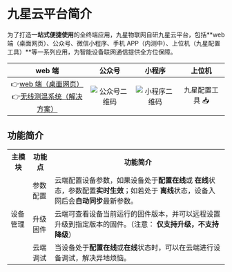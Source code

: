 # 九星云平台简介

为了打造**一站式便捷使用**的全终端应用，九星物联网自研九星云平台，包括**web 端（桌面网页）、公众号、微信小程序、手机 APP（内测中）、上位机（九星配置工具）**等一系列应用，为智能设备联网通信提供全方位保障。

|                                                     web 端                                                     |                       公众号                       |                       小程序                       |     上位机      |
| :------------------------------------------------------------------------------------------------------------: | :------------------------------------------------: | :------------------------------------------------: | :-------------: |
| 👉[web 端（桌面网页）](https://cloud.9xing.cn) <br />👉[无线测温系统（解决方案）](https://app1.cloud.9xing.cn) | ![公众号二维码](assets/images/公众号二维码8cm.jpg) | ![小程序二维码](assets/images/小程序二维码8cm.jpg) | 九星配置工具 📥 |

## 功能简介

<table>
  <tr>
    <th style={{ textAlign: "center", minWidth: "120px" }}>主模块</th>
    <th style={{ textAlign: "center", minWidth: "120px" }}>功能点</th>
    <th style={{ textAlign: "center", minWidth: "120px" }}>功能简介</th>
  </tr>
  <tr>
    <td rowspan="3" style={{ textAlign: "center" }}>
      设备管理
    </td>
    <td style={{ textAlign: "center" }}>参数配置</td>
    <td style={{ textAlign: "left" }}>
      云端配置设备参数，如果设备处于<strong>配置在线</strong>或
      <strong>在线</strong>状态，参数配置<strong>实时生效</strong>；如若处于
      <strong>离线</strong>状态，设备入网后会<strong>自动同步</strong>最新参数。
    </td>
  </tr>
  <tr>
    <td style={{ textAlign: "center" }}>升级固件</td>
    <td style={{ textAlign: "left" }}>
      云端可查看设备当前运行的固件版本，并可以远程设置升级到指定版本的固件。（注意：
      <strong>仅支持升级，不支持降级</strong>）
    </td>
  </tr>
  <tr>
    <td style={{ textAlign: "center" }}>云端调试</td>
    <td style={{ textAlign: "left" }}>当设备处于<strong>配置在线</strong>或<strong>在线</strong>状态时，可以在云端进行设备调试，解决异地烦恼。</td>
  </tr>
</table>
